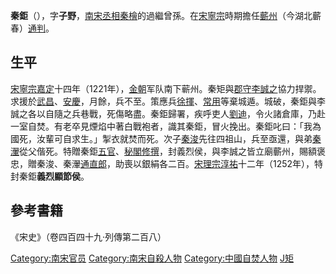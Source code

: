 {{unreferenced|time=2012-01-10T05:35:51+00:00}}
'''秦鉅'''（{{bd|？||1221年||catIdx=Q秦}}），字'''子野'''，[[南宋|南宋]][[丞相|丞相]][[秦檜|秦檜]]的過繼曾孫。在[[宋寧宗|宋寧宗]]時期擔任[[蘄州|蘄州]]（今湖北蘄春）[[通判|通判]]。

== 生平 ==
[[宋寧宗|宋寧宗]][[嘉定_(年号)|嘉定]]十四年（1221年），[[金朝|金朝]]军队南下蕲州。秦矩與[[郡守|郡守]][[李誠之|李誠之]]協力捍禦。求援於[[武昌|武昌]]、[[安慶|安慶]]，月餘，兵不至。策應兵[[徐揮|徐揮]]、[[常用|常用]]等棄城遁。城破，秦鉅與李誠之各以自隨之兵巷戰，死傷略盡。秦鉅歸署，疾呼吏人[[劉迪_(宋朝)|劉迪]]，令火諸倉庫，乃赴一室自焚。有老卒見煙焰中著白戰袍者，識其秦鉅，冒火挽出。秦鉅叱曰：「我為國死，汝輩可自求生。」掣衣就焚而死。次子[[秦浚|秦浚]]先往四祖山，兵至亟還，與弟[[秦瀈|秦瀈]]從父偕死。特贈秦鉅[[五官|五官]]、[[秘閣|秘閣]][[修撰|修撰]]，封義烈侯，與李誠之皆立廟蘄州，賜額褒忠，贈秦浚、秦瀈[[通直郎|通直郎]]，助喪以銀絹各二百。[[宋理宗|宋理宗]][[淳祐|淳祐]]十二年（1252年），特封秦鉅'''義烈顯節侯'''。

== 參考書籍 ==
《宋史》（卷四百四十九·列傳第二百八）

{{DEFAULTSORT:Q秦矩}}
[[Category:南宋官员|Category:南宋官员]]
[[Category:南宋自殺人物|Category:南宋自殺人物]]
[[Category:中國自焚人物|Category:中國自焚人物]]
[[Category:秦姓|J矩]]